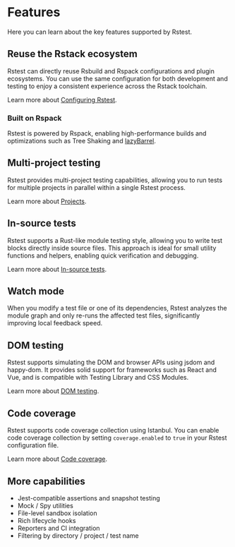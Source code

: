 # Features

Here you can learn about the key features supported by Rstest.

## Reuse the Rstack ecosystem

Rstest can directly reuse Rsbuild and Rspack configurations and plugin ecosystems. You can use the same configuration for both development and testing to enjoy a consistent experience across the Rstack toolchain.

Learn more about [Configuring Rstest](/guide/basic/configure-rstest).

### Built on Rspack

Rstest is powered by Rspack, enabling high-performance builds and optimizations such as Tree Shaking and [lazyBarrel](https://rspack.dev/config/experiments#experimentslazybarrel).

## Multi-project testing

Rstest provides multi-project testing capabilities, allowing you to run tests for multiple projects in parallel within a single Rstest process.

Learn more about [Projects](/config/test/projects).

## In-source tests

Rstest supports a Rust-like module testing style, allowing you to write test blocks directly inside source files. This approach is ideal for small utility functions and helpers, enabling quick verification and debugging.

Learn more about [In-source tests](/config/test/includeSource).

## Watch mode

When you modify a test file or one of its dependencies, Rstest analyzes the module graph and only re-runs the affected test files, significantly improving local feedback speed.

## DOM testing

Rstest supports simulating the DOM and browser APIs using jsdom and happy-dom. It provides solid support for frameworks such as React and Vue, and is compatible with Testing Library and CSS Modules.

Learn more about [DOM testing](/config/test/testEnvironment#dom-testing).

## Code coverage

Rstest supports code coverage collection using Istanbul. You can enable code coverage collection by setting `coverage.enabled` to `true` in your Rstest configuration file.

Learn more about [Code coverage](/config/test/coverage).

## More capabilities

- Jest-compatible assertions and snapshot testing
- Mock / Spy utilities
- File-level sandbox isolation
- Rich lifecycle hooks
- Reporters and CI integration
- Filtering by directory / project / test name

